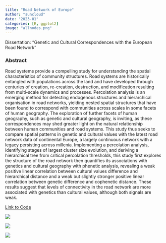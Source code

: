 ```yaml
---
title: "Road Network of Europe"
author: "suncloud"
date: "2023-01"
categories: [R, ggplot2]
image: "allnodes.png"
---
```


Dissertation: "Genetic and Cultural Correspondences with the European Road Network"

### Abstract

Road systems provide a compelling study for understanding the spatial characteristics of community structures. Road systems are historically entangled with populations across the land and have developed through centuries of creation, re-creation, destruction, and modification resulting from multi-scale dynamics and processes. Percolation analysis is an emerging method for detecting endogenous structures and hierarchical organisation in road networks, yielding nested spatial structures that have been found to correspond with communities across scales in some facets of human geography. The exploration of further facets of human geography, such as genetic and cultural geography, is inviting, as these correspondences may shed greater light on the natural relationship between human communities and road systems. This study thus seeks to compare spatial patterns in genetic and cultural values with the latest road network data of continental Europe, a largely continuous network with a legacy persisting across millenia. Implementing a percolation analysis, identifying stages of largest cluster size evolution, and deriving a hierarchical tree from critical percolation thresholds, this study first explores the structure of the road network then quantifies its associations with genetics and cultural geography with phenetic analysis, revealing a weak positive linear correlation between cultural values difference and hierarchical distance and a weak but slightly stronger positive linear correlation between genetic difference and cophenetic distance. These results suggest that levels of connectivity in the road network are more associated with genetics than cultural values, although both signals are weak.

[Link to Code](https://github.com/sunny-netizen/SDSV/tree/main/Dissertation)

![](plot_grids.png)

![](allnodes.png)

![](lcc123.png)
